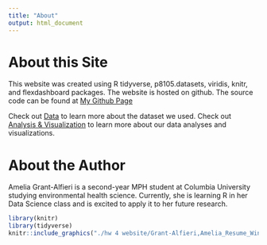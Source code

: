 ```yaml
---
title: "About"
output: html_document
---
```


# About this Site

This website was created using R tidyverse, p8105.datasets, viridis, knitr, and flexdashboard packages. The website is hosted on github. The source code can be found at [My Github Page](https://github.com/agrantal/hw4_ag3911.github.io) 

Check out [Data](data.html) to learn more about the dataset we used. 
Check out [Analysis & Visualization](analysis.html) to learn more about our data analyses and visualizations.  


# About the Author 

Amelia Grant-Alfieri is a second-year MPH student at Columbia University studying environmental health science. Currently, she is learning R in her Data Science class and is excited to apply it to her future research. 

```r
library(knitr)
library(tidyverse)
knitr::include_graphics("./hw 4 website/Grant-Alfieri,Amelia_Resume_Winter 2018.pdf")
```
